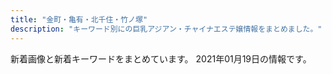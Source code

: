 ```yaml
---
title: "金町・亀有・北千住・竹ノ塚"
description: "キーワード別にの巨乳アジアン・チャイナエステ嬢情報をまとめました。"
---
```


新着画像と新着キーワードをまとめています。
2021年01月19日の情報です。

<DmmAffiliateIns />
<KeywordTable
  shops={
    [
    {
        "keywords": {},
        "name": "\u3084\u3059\u3089\u304e",
        "url": "http://relax-esthe.tokyo/",
        "img_links": [
            "http://relax-esthe.tokyo/css/top-left01.jpg",
            "http://relax-esthe.tokyo/css/m-top-right03.jpg",
            "http://relax-esthe.tokyo/images/call.png",
            "http://relax-esthe.tokyo/css/m-head1.jpg",
            "http://relax-esthe.tokyo/css/staff/staff06.png",
            "http://relax-esthe.tokyo/css/staff/staff05.png",
            "http://relax-esthe.tokyo/css/m-top-right04.jpg",
            "http://relax-esthe.tokyo/css/m-left.jpg",
            "http://relax-esthe.tokyo/css/staff/staff03.png",
            "http://relax-esthe.tokyo/css/staff/staff02.png",
            "http://relax-esthe.tokyo/css/m-top-right02.jpg",
            "http://relax-esthe.tokyo/css/m-right.jpg",
            "http://relax-esthe.tokyo/css/staff/staff07.png",
            "http://relax-esthe.tokyo/css/m-top-right01.jpg",
            "http://relax-esthe.tokyo/css/m-yejiao.jpg",
            "http://relax-esthe.tokyo/css/staff/staff0n.png",
            "http://relax-esthe.tokyo/css/m-top02.jpg"
        ],
        "station": "\u6885\u5cf6\u99c5"
    },
    {
        "name": "\u7652\u3057\u306e\u5bb6",
        "keywords": {},
        "station": "JR\u4e80\u6709\u99c5\u5317\u53e3",
        "img_links": [
            "http://www.maria0228.com/img/aya.jpg",
            "http://www.maria0228.com/img/3.jpg",
            "http://www.maria0228.com/img/yuri.jpg",
            "http://www.maria0228.com/img/mina.jpg",
            "http://www.maria0228.com/img/1.jpg",
            "http://www.maria0228.com/img/nana.jpg",
            "http://www.maria0228.com/img/erika.jpg",
            "http://www.maria0228.com/img/ayumi.jpg",
            "http://www.maria0228.com/img/danni.jpg",
            "http://www.maria0228.com/img/2.jpg",
            "http://www.maria0228.com/img/5.jpg",
            "http://www.maria0228.com/img/4.jpg",
            "http://www.maria0228.com/img/7.jpg",
            "http://www.maria0228.com/img/6.jpg"
        ],
        "url": "http://www.maria0228.com/"
    },
    {
        "station": "JR\u91d1\u753a\u99c5\u5357\u53e3",
        "url": "http://www.ccgirl.work/",
        "name": "\u6625",
        "keywords": {},
        "img_links": [
            "http://www.ccgirl.work/images/b2.jpg",
            "http://www.ccgirl.work/images/staff_t.jpg",
            "http://www.ccgirl.work/images/info.jpg",
            "http://www.ccgirl.work/images/3.jpg",
            "http://www.ccgirl.work/img/risa1.jpg",
            "http://www.ccgirl.work/images/sys.jpg",
            "http://www.ccgirl.work/images/mobile.jpg",
            "http://www.ccgirl.work/images/int1.jpg",
            "http://www.ccgirl.work/images/ac1.jpg",
            "http://www.ccgirl.work/images/4.jpg",
            "http://www.ccgirl.work/images/tel.jpg",
            "http://www.ccgirl.work/images/news.jpg",
            "http://www.ccgirl.work/images/2.jpg",
            "http://www.ccgirl.work/images/int2.jpg",
            "http://www.ccgirl.work/images/rec2.jpg",
            "http://www.ccgirl.work/img/erika1.jpg",
            "http://www.ccgirl.work/images/b3.jpg",
            "http://www.ccgirl.work/images/rec1.jpg",
            "http://www.ccgirl.work/images/interior_t.jpg",
            "http://www.ccgirl.work/img/nana1.jpg",
            "http://www.ccgirl.work/img/yuyu1.jpg",
            "http://www.ccgirl.work/images/b1.jpg",
            "http://www.ccgirl.work/images/head.jpg",
            "http://www.ccgirl.work/images/1.jpg"
        ]
    },
    {
        "name": "\u96c5",
        "url": "http://esthe-massage.pink/",
        "img_links": [
            "http://esthe-massage.pink/sp/images/cg3.jpg",
            "http://esthe-massage.pink/images/cg7.jpg",
            "http://esthe-massage.pink/images/tb.png",
            "http://esthe-massage.pink/images/mobile.jpg",
            "http://esthe-massage.pink/images/cg1.jpg",
            "http://esthe-massage.pink/images/compaign.jpg",
            "http://esthe-massage.pink/images/cg8.jpg",
            "http://esthe-massage.pink/images/line2.jpg",
            "http://esthe-massage.pink/sp/images/cg2.jpg",
            "http://esthe-massage.pink/images/tb1.png",
            "http://esthe-massage.pink/sp/images/teline.png",
            "http://esthe-massage.pink/sp/images/cg8.jpg",
            "http://esthe-massage.pink/images/aboutus.jpg",
            "http://esthe-massage.pink/images/bb.png",
            "http://esthe-massage.pink/sp/images/cg6.jpg",
            "http://esthe-massage.pink/sp/images/cg5.jpg",
            "http://esthe-massage.pink/sp/images/cg4.jpg",
            "http://esthe-massage.pink/sp/images/cg1.jpg",
            "http://esthe-massage.pink/images/line.jpg",
            "http://esthe-massage.pink/images/cg6.jpg",
            "http://esthe-massage.pink/images/cg4.jpg",
            "http://esthe-massage.pink/images/cg5.jpg",
            "http://esthe-massage.pink/images/cg3.jpg",
            "http://esthe-massage.pink/images/newface.jpg",
            "http://esthe-massage.pink/sp/images/telb.png",
            "http://esthe-massage.pink/images/staff_tit.jpg",
            "http://esthe-massage.pink/sp/images/cg10.jpg",
            "http://esthe-massage.pink/sp/images/cg9.jpg",
            "http://esthe-massage.pink/images/pick.jpg",
            "http://esthe-massage.pink/images/cg2.jpg",
            "http://esthe-massage.pink/images/end3.png",
            "http://esthe-massage.pink/images/news.jpg",
            "http://esthe-massage.pink/images/cg9.jpg",
            "http://esthe-massage.pink/images/mobile1.jpg",
            "http://esthe-massage.pink/sp/images/tel.png",
            "http://esthe-massage.pink/images/top.png",
            "http://esthe-massage.pink/images/cg10.jpg",
            "http://esthe-massage.pink/images/staff_s.jpg",
            "http://esthe-massage.pink/sp/images/top-img01.png"
        ],
        "station": "JR\u91d1\u753a\u99c5\u5317\u53e3",
        "keywords": {
            "D": 9
        }
    },
    {
        "img_links": [
            "http://www.relax-miyabi.com/img/glo_01_off.jpg",
            "http://www.relax-miyabi.com/files/014.jpg",
            "http://www.relax-miyabi.com/img/slider/3.jpg",
            "http://www.relax-miyabi.com/img/slider/1.jpg",
            "http://www.relax-miyabi.com/img/slider/2.jpg",
            "http://www.relax-miyabi.com/img/glo_02_off.jpg",
            "http://www.relax-miyabi.com/img/top-h5R.jpg",
            "http://www.relax-miyabi.com/img/glo_05_off.jpg",
            "http://www.relax-miyabi.com/img/glo_03_off.jpg",
            "http://www.relax-miyabi.com/img/bnr-02_off.jpg",
            "http://www.relax-miyabi.com/files/019.jpg",
            "http://www.relax-miyabi.com/files/019-03.jpg",
            "http://www.relax-miyabi.com/img/top-h5R2.jpg",
            "http://www.relax-miyabi.com/files/014-02.jpg",
            "http://www.relax-miyabi.com/img/footer-top_off.jpg",
            "http://www.relax-miyabi.com/img/glo_04_off.jpg",
            "http://www.relax-miyabi.com/img/icon_tel.png",
            "http://www.relax-miyabi.com/img/top-course_off.jpg",
            "http://www.relax-miyabi.com/files/019-02.jpg",
            "http://www.relax-miyabi.com/img/h4-top.jpg",
            "http://www.relax-miyabi.com/files/014-03.jpg",
            "http://www.relax-miyabi.com/img/glo_06_off.jpg",
            "http://www.relax-miyabi.com/img/bnr-01_off.jpg",
            "http://www.relax-miyabi.com/img/top-course2_off.jpg"
        ],
        "url": "http://www.relax-miyabi.com/",
        "keywords": {
            "88": 3,
            "86": 3,
            "D": 6
        },
        "name": "\u96c5",
        "station": "\u4e94\u53cd\u91ce\u99c5"
    },
    {
        "url": "http://esthe-aroma.xyz/",
        "station": "\u7af9\u30ce\u585a\u99c5\u6771\u53e3",
        "keywords": {
            "86": 3,
            "87": 3
        },
        "name": "\u5927\u5bb6\u65cf",
        "img_links": [
            "http://esthe-aroma.xyz/images/home_002.png",
            "http://esthe-aroma.xyz/images/main1.jpg",
            "http://esthe-aroma.xyz/images/gallery.png",
            "http://esthe-aroma.xyz/images/esthe2.jpg",
            "http://esthe-aroma.xyz/images/link.png",
            "http://esthe-aroma.xyz/images/staff.png",
            "http://esthe-aroma.xyz/images/acc1.jpg",
            "http://esthe-aroma.xyz/images/esthe3.jpg",
            "http://esthe-aroma.xyz/images/cg01.jpg",
            "http://esthe-aroma.xyz/images/clear.png",
            "http://esthe-aroma.xyz/images/blog_002.png",
            "http://esthe-aroma.xyz/images/cg02.jpg",
            "http://esthe-aroma.xyz/images/acc.jpg",
            "http://esthe-aroma.xyz/images/home.png",
            "http://esthe-aroma.xyz/images/header3.png",
            "http://esthe-aroma.xyz/images/main-sp.jpg",
            "http://esthe-aroma.xyz/images/friend.png",
            "http://esthe-aroma.xyz/images/esthe1.jpg",
            "http://esthe-aroma.xyz/images/info.png"
        ]
    },
    {
        "station": "JR\u4e80\u6709\u99c5\u5317\u53e3",
        "name": "2020",
        "url": "http://www.night.ne.jp/tokyo/2020/",
        "img_links": [
            "http://www.night.ne.jp/nightnet/img/7.jpg",
            "http://www.night.ne.jp/nightnet/img/15.jpg",
            "http://www.night.ne.jp/nightnet/img/16.jpg",
            "http://www.night.ne.jp/tokyo/2020/img/index_top.jpg",
            "http://www.night.ne.jp/nightnet/img/5.jpg",
            "http://www.night.ne.jp/_format/W/img/whats_news.jpg",
            "http://www.night.ne.jp/tokyo/2020/img/view_1.jpg",
            "http://www.night.ne.jp/nightnet/img/11.jpg",
            "http://www.night.ne.jp/tokyo/2020/img/skill_1.jpg",
            "http://www.night.ne.jp/tokyo/2020/img/view_2.jpg",
            "http://www.night.ne.jp/tokyo/2020/img/index_skill.jpg",
            "http://www.night.ne.jp/nightnet/img/3.jpg",
            "http://www.night.ne.jp/tokyo/2020/img/skill_3.jpg",
            "http://www.night.ne.jp/tokyo/2020/img/qr_code.jpg",
            "http://www.night.ne.jp/nightnet/img/17.jpg",
            "http://www.night.ne.jp/nightnet/img/6.jpg",
            "http://www.night.ne.jp/tokyo/2020/img/index_view.jpg",
            "http://www.night.ne.jp/nightnet/img/4.jpg",
            "http://www.night.ne.jp/tokyo/2020/img/skill_2.jpg",
            "http://www.night.ne.jp/nightnet/img/10.jpg",
            "http://www.night.ne.jp/nightnet/img/14.jpg",
            "http://www.night.ne.jp/_format/W/img/index_enter_1.jpg",
            "http://www.night.ne.jp/tokyo/2020/img_staff/g_7149.jpg",
            "http://www.night.ne.jp/nightnet/img/12a.jpg",
            "http://www.night.ne.jp/_format/W/img/whats_view.jpg",
            "http://www.night.ne.jp/nightnet/img/8.jpg",
            "http://www.night.ne.jp/nightnet/img/2.jpg",
            "http://www.night.ne.jp/tokyo/2020/img/index.jpg",
            "http://www.night.ne.jp/nightnet/img/9.jpg",
            "http://www.night.ne.jp/nightnet/img/13.jpg",
            "http://www.night.ne.jp/tokyo/2020/img_staff/g_7147.jpg",
            "http://www.night.ne.jp/_format/W/img/whats_skill.jpg",
            "http://www.night.ne.jp/tokyo/2020/img/view_3.jpg",
            "http://www.night.ne.jp/nightnet/img/1.jpg"
        ],
        "keywords": {}
    },
    {
        "img_links": [
            "https://lush.jpn.vin/images/tit_staff.jpg",
            "https://lush.jpn.vin/images/room3.jpg",
            "https://lush.jpn.vin/images/bg_comend.jpg",
            "https://lush.jpn.vin/images/border-bottom.png",
            "https://lush.jpn.vin/photos/sites/6/2021/01/2021011906135643.jpg",
            "https://lush.jpn.vin/photos/sites/6/2020/12/2020121402072787.jpg",
            "https://lush.jpn.vin/photos/sites/6/2020/12/2020121402082025.jpg",
            "http://lush.a3.jpn.vin/upload/sites/6/2021/01/2021011906135643.jpg",
            "https://lush.jpn.vin/images/girl.png",
            "https://lush.jpn.vin/images/room4.jpg",
            "https://lush.jpn.vin/photos/sites/6/2020/12/2020121402091934.jpg",
            "https://lush.jpn.vin/photos/sites/6/2020/12/202012140206371.jpg",
            "https://lush.jpn.vin/images/tit_pick.jpg",
            "https://lush.jpn.vin/images/tit_news.png",
            "https://lush.jpn.vin/images/side_mobile.png",
            "https://lush.jpn.vin/images/end.jpg",
            "https://lush.jpn.vin/images/room1.jpg",
            "https://lush.jpn.vin/images/rb.png",
            "https://lush.jpn.vin/images/room2.jpg",
            "https://lush.jpn.vin/images/top.png",
            "https://lush.jpn.vin/images/lb.png"
        ],
        "name": "\u30e9\u30c3\u30b7\u30e5",
        "url": "https://lush.jpn.vin/",
        "station": "JR\u91d1\u753a\u99c5\u5317\u53e3",
        "keywords": {
            "86": 6,
            "D": 6,
            "C": 12,
            "90": 6,
            "88": 6,
            "89": 6,
            "87": 6
        }
    },
    {
        "url": "http://www.babygirl.relaxjp.info/",
        "img_links": [
            "http://www.babygirl.relaxjp.info/images/b-online.png",
            "http://www.babygirl.relaxjp.info/photo_news/upimg/719885ffe7ee1189f0_0.jpg",
            "http://www.babygirl.relaxjp.info/images/rsubt2.png",
            "http://www.babygirl.relaxjp.info/files/006.jpg",
            "http://www.babygirl.relaxjp.info/images/rsubt6.png",
            "http://www.babygirl.relaxjp.info/images/rsubt5.png",
            "http://www.babygirl.relaxjp.info/files/002.jpg",
            "http://www.babygirl.relaxjp.info/images/m1.jpg",
            "http://www.babygirl.relaxjp.info/images/rsubt3.png",
            "http://www.babygirl.relaxjp.info/images/rsubt7.png",
            "http://www.babygirl.relaxjp.info/images/slider-img002.jpg",
            "http://www.babygirl.relaxjp.info/files/003.jpg",
            "http://www.babygirl.relaxjp.info/images/m3.jpg",
            "http://www.babygirl.relaxjp.info/photo_news/upimg/830306005134289e4d_0.jpg",
            "http://www.babygirl.relaxjp.info/images/m2.jpg",
            "http://www.babygirl.relaxjp.info/files/004.jpg",
            "http://www.babygirl.relaxjp.info/files/001.jpg",
            "http://www.babygirl.relaxjp.info/files/005.jpg",
            "http://www.babygirl.relaxjp.info/images/slider-img001.jpg",
            "http://www.babygirl.relaxjp.info/images/m4.jpg",
            "http://www.babygirl.relaxjp.info/images/b-tel.png",
            "http://www.babygirl.relaxjp.info/images/rsubt1.png",
            "http://www.babygirl.relaxjp.info/images/m6.jpg",
            "http://www.babygirl.relaxjp.info/images/m5.jpg",
            "http://www.babygirl.relaxjp.info/images/rsubt4.png"
        ],
        "keywords": {
            "86": 16,
            "D": 40,
            "88": 8,
            "C": 8,
            "87": 24
        },
        "station": "JR\u5317\u5343\u4f4f\u99c5\u897f\u53e3",
        "name": "Baby Girl \uff5e\u30d9\u30a4\u30d3\u30fc\u30ac\u30fc\u30eb\uff5e"
    },
    {
        "url": "http://massage-esthe.red/",
        "name": "BODY RESORT",
        "keywords": {
            "D": 20,
            "C": 2,
            "86": 32
        },
        "station": "JR\u4e80\u6709\u99c5\u5317\u53e3",
        "img_links": [
            "http://massage-esthe.red/images/staff_images/st9.jpg",
            "http://massage-esthe.red/images/an_4_01.jpg",
            "http://massage-esthe.red/images/an_2_01.jpg",
            "http://massage-esthe.red/images/an_5_01.jpg",
            "http://massage-esthe.red/images/staff_images/st3.jpg",
            "http://massage-esthe.red/images/staff_images/sta7.jpg",
            "http://massage-esthe.red/images/an_3_02.jpg",
            "http://massage-esthe.red/images/slider/slide3.png",
            "http://massage-esthe.red/images/qr.jpg",
            "http://massage-esthe.red/images/staff_images/sl.png",
            "http://massage-esthe.red/images/slider/slide4s.png",
            "http://massage-esthe.red/images/staff_images/st5.jpg",
            "http://massage-esthe.red/images/an_2_02.jpg",
            "http://massage-esthe.red/images/an_1_01.jpg",
            "http://massage-esthe.red/images/an_3_01.jpg",
            "http://massage-esthe.red/images/slider/slide2s.png",
            "http://massage-esthe.red/images/staff_images/st7.jpg",
            "http://massage-esthe.red/images/staff_images/sta6.jpg",
            "http://massage-esthe.red/images/an_5_02.jpg",
            "http://massage-esthe.red/images/an_6_01.jpg",
            "http://massage-esthe.red/images/slider/slide5.png",
            "http://massage-esthe.red/images/an_1_02.jpg",
            "http://massage-esthe.red/images/r6.jpg",
            "http://massage-esthe.red/images/r5.jpg",
            "http://massage-esthe.red/images/staff_images/sta9.jpg",
            "http://massage-esthe.red/images/slider/slide1s.png",
            "http://massage-esthe.red/images/slider/slide3s.png",
            "http://massage-esthe.red/images/an_4_02.jpg",
            "http://massage-esthe.red/images/staff_images/sta2.jpg",
            "http://massage-esthe.red/images/e.jpg",
            "http://massage-esthe.red/images/r7.jpg",
            "http://massage-esthe.red/images/r2.jpg",
            "http://massage-esthe.red/images/line.jpg",
            "http://massage-esthe.red/images/staff_images/st6.jpg",
            "http://massage-esthe.red/images/index-1.jpg",
            "http://massage-esthe.red/images/slider/slide1.png",
            "http://massage-esthe.red/images/staff_images/sta5.jpg",
            "http://massage-esthe.red/images/staff_images/st2.jpg",
            "http://massage-esthe.red/images/index-2.jpg",
            "http://massage-esthe.red/images/line1.jpg",
            "http://massage-esthe.red/images/staff_images/sta4.jpg",
            "http://massage-esthe.red/images/fbb.jpg",
            "http://massage-esthe.red/images/r3.jpg",
            "http://massage-esthe.red/images/staff_images/sta1.jpg",
            "http://massage-esthe.red/images/staff_images/sta3.jpg",
            "http://massage-esthe.red/images/slider/slide2.png",
            "http://massage-esthe.red/images/r4.jpg",
            "http://massage-esthe.red/images/staff_images/st1.jpg",
            "http://massage-esthe.red/images/no.png",
            "http://massage-esthe.red/images/an_6_02.jpg",
            "http://massage-esthe.red/images/slider/slide5s.png",
            "http://massage-esthe.red/images/slider/slide4.png",
            "http://massage-esthe.red/images/staff_images/st4.jpg"
        ]
    },
    {
        "img_links": [
            "https://anna.iest.info/photos/sites/32/2020/12/2020122407252653.jpg",
            "https://anna.iest.info/images/room1.jpg",
            "https://anna.iest.info/photos/sites/32/2020/11/2020110204554291.jpg",
            "https://anna.iest.info/photos/sites/32/2020/09/2020092310053060.jpg",
            "https://anna.iest.info/images/09.jpg",
            "https://anna.iest.info/images/room2.jpg",
            "https://anna.iest.info/photos/sites/32/2020/09/2020092310095442.jpg",
            "https://anna.iest.info/images/room4.jpg",
            "https://anna.iest.info/images/room3.jpg",
            "https://anna.iest.info/images/05.jpg",
            "https://anna.iest.info/photos/sites/32/2020/09/2020092404431618.jpg",
            "https://anna.iest.info/photos/sites/32/2020/09/2020092310230663.jpg",
            "https://anna.iest.info/photos/sites/32/2020/09/2020092310104790.jpg",
            "https://anna.iest.info/photos/sites/32/2020/10/2020102309073277.jpg",
            "https://anna.iest.info/images/side_link03.png",
            "https://anna.iest.info/images/top.png",
            "https://anna.iest.info/photos/sites/32/2020/09/2020092310084345.jpg",
            "https://anna.iest.info/photos/sites/32/2020/09/2020092310053021.jpg",
            "https://anna.iest.info/photos/sites/32/2020/09/2020092310180247.jpg",
            "https://anna.iest.info/images/side_link02.png",
            "https://anna.iest.info/images/sp_top.jpg"
        ],
        "keywords": {
            "87": 46,
            "80": 23,
            "C": 46,
            "88": 23,
            "85": 23,
            "86": 25,
            "83": 23,
            "E": 23,
            "D": 94
        },
        "name": "\u5b89\u5a1c\u30fb\u30a2\u30f3\u30ca",
        "url": "https://anna.iest.info/",
        "station": "\u7af9\u30ce\u585a\u99c5\u6771\u53e3"
    },
    {
        "station": "JR\u91d1\u753a\u99c5\u5317\u53e3",
        "name": "\u697d",
        "url": "http://raku.est888.com/",
        "keywords": {
            "D": 1,
            "C": 2,
            "89": 1,
            "87": 2
        },
        "img_links": [
            "http://raku.est888.com/css/nav/nav-003.jpg",
            "http://raku.est888.com/css/tel.png",
            "http://raku.est888.com/css/nav/nav-001.jpg",
            "http://raku.est888.com/css/nav/nav-005.jpg",
            "http://raku.est888.com/css/top02-left.png",
            "http://raku.est888.com/css/nav/nav-006.jpg",
            "http://raku.est888.com/css/nav/nav-004.jpg",
            "http://raku.est888.com/css/cam01.jpg",
            "http://raku.est888.com/css/nav/nav-002.jpg",
            "http://raku.est888.com/css/staff/staff01-a.png",
            "http://raku.est888.com/css/osusume.jpg",
            "http://raku.est888.com/css/staff/staff001-a.png"
        ]
    },
    {
        "img_links": [
            "http://bright.xyz.mn/images/s_pick.png",
            "http://bright.xyz.mn/images/s_news.jpg",
            "http://bright.xyz.mn/photos/sites/10/2020/08/2020081003373252.jpg",
            "http://bright.xyz.mn/photos/sites/10/2020/11/2020112603202074.jpg",
            "http://bright.xyz.mn/images/news_bj3.jpg",
            "http://bright.xyz.mn/photos/sites/10/2020/11/2020110507362248.jpg",
            "http://bright.xyz.mn/photos/sites/10/2020/10/2020100804253425.jpg",
            "http://bright.xyz.mn/photos/sites/10/2020/11/2020112603202074-308x411.jpg",
            "http://bright.xyz.mn/photos/sites/10/2020/08/2020081003373131-308x411.jpg",
            "http://bright.xyz.mn/images/staff_bj3.jpg",
            "http://bright.xyz.mn/images/line.png",
            "http://bright.xyz.mn/photos/sites/10/2020/02/2020022201512671.jpg",
            "http://bright.xyz.mn/images/mobile.jpg",
            "http://bright.xyz.mn/photos/sites/10/2020/08/2020081003373131.jpg",
            "http://bright.xyz.mn/images/1.jpg",
            "http://bright.xyz.mn/photos/sites/10/2020/11/2020112603202174.jpg",
            "http://bright.xyz.mn/photos/sites/10/2020/11/2020112603202174-308x411.jpg",
            "http://bright.xyz.mn/photos/sites/10/2020/02/2020022201512635.jpg",
            "http://bright.xyz.mn/images/2.jpg",
            "http://bright.xyz.mn/images/end.png",
            "http://bright.xyz.mn/images/s_face.jpg",
            "http://bright.xyz.mn/photos/sites/10/2020/07/2020072612030016.jpg",
            "http://bright.xyz.mn/photos/sites/10/2020/02/2020022201512493.jpg",
            "http://bright.xyz.mn/photos/sites/10/2020/07/2020072612030016-308x411.jpg",
            "http://bright.xyz.mn/images/s_link.jpg",
            "http://bright.xyz.mn/photos/sites/10/2020/07/202007261153576.jpg",
            "http://bright.xyz.mn/images/new.jpg",
            "http://bright.xyz.mn/photos/sites/10/2020/07/2020072611535558.jpg",
            "http://bright.xyz.mn/photos/sites/10/2020/11/2020111606393626.jpg",
            "http://bright.xyz.mn/images/top.png",
            "http://bright.xyz.mn/images/s_therapist.jpg"
        ],
        "station": "JR\u4e80\u6709\u99c5\u5357\u53e3",
        "keywords": {
            "92": 20,
            "89": 40,
            "85": 20,
            "86": 40,
            "87": 40,
            "D": 82,
            "F": 20,
            "G": 20,
            "E": 64,
            "H": 22,
            "88": 40
        },
        "name": "Plaisir\u30fb\u30d7\u30ec\u30b8\u30fc\u30eb",
        "url": "http://bright.xyz.mn/"
    },
    {
        "url": "http://iris.este.work/",
        "name": "IRIS \uff5e\u30a2\u30a4\u30ea\u30b9\uff5e",
        "img_links": [
            "http://iris.este.work/sys2.jpg",
            "http://iris.este.work/2/uploadimg/1587527299.jpg",
            "http://iris.este.work/int1.png",
            "http://iris.este.work/staff_t.jpg",
            "http://iris.este.work/news.jpg",
            "http://iris.este.work/sys1.jpg",
            "http://iris.este.work/2/uploadimg/1597806778.jpg",
            "http://iris.este.work/2/uploadimg/1610606666.jpg",
            "http://iris.este.work/2/uploadimg/1591787978.jpg",
            "http://iris.este.work/2/uploadimg/1597642441.jpeg",
            "http://iris.este.work/2/uploadimg/1604372331.jpg",
            "http://iris.este.work/2/uploadimg/1607661251.jpg",
            "http://iris.este.work/2/uploadimg/1610606533.jpg",
            "http://iris.este.work/s1.png",
            "http://iris.este.work/2/uploadimg/1587527512.jpg",
            "http://iris.este.work/head.jpg"
        ],
        "keywords": {
            "85": 3,
            "E": 2,
            "86": 3,
            "D": 4,
            "87": 1,
            "C": 1,
            "83": 1,
            "90": 1
        },
        "station": "JR\u5317\u5343\u4f4f\u99c5\u6771\u53e3"
    },
    {
        "keywords": {},
        "img_links": [
            "http://www.kenyoku.work/images/news.jpg",
            "http://www.kenyoku.work/images/interior_t.jpg",
            "http://www.kenyoku.work/images/mobile.jpg",
            "http://www.kenyoku.work/img/miki1.jpg",
            "http://www.kenyoku.work/images/int1.png",
            "http://www.kenyoku.work/images/1.jpg",
            "http://www.kenyoku.work/img/risa1.jpg",
            "http://www.kenyoku.work/images/b2.jpg",
            "http://www.kenyoku.work/images/b1.jpg",
            "http://www.kenyoku.work/images/sys.jpg",
            "http://www.kenyoku.work/images/int2.png",
            "http://www.kenyoku.work/images/4.jpg",
            "http://www.kenyoku.work/img/ami1.jpg",
            "http://www.kenyoku.work/images/3.jpg",
            "http://www.kenyoku.work/images/2.jpg",
            "http://www.kenyoku.work/images/head.jpg",
            "http://www.kenyoku.work/img/hana1.jpg",
            "http://www.kenyoku.work/images/s1.png",
            "http://www.kenyoku.work/images/staff_t.jpg",
            "http://www.kenyoku.work/images/info.png"
        ],
        "name": "\u5065\u6b32",
        "station": "JR\u91d1\u753a\u99c5\u5317\u53e3",
        "url": "http://www.kenyoku.work/"
    },
    {
        "url": "http://www.night.ne.jp/tokyo/house/",
        "keywords": {},
        "img_links": [
            "http://www.night.ne.jp/tokyo/house/img/index.jpg",
            "http://www.night.ne.jp/nightnet/img/7.jpg",
            "http://www.night.ne.jp/nightnet/img/15.jpg",
            "http://www.night.ne.jp/nightnet/img/16.jpg",
            "http://www.night.ne.jp/nightnet/img/5.jpg",
            "http://www.night.ne.jp/tokyo/house/img/index_view.jpg",
            "http://www.night.ne.jp/_format/W/img/whats_news.jpg",
            "http://www.night.ne.jp/nightnet/img/11.jpg",
            "http://www.night.ne.jp/_format/W/img/over_msg_01.jpg",
            "http://www.night.ne.jp/tokyo/house/img/index_top.jpg",
            "http://www.night.ne.jp/tokyo/house/img/view_2.jpg",
            "http://www.night.ne.jp/nightnet/img/3.jpg",
            "http://www.night.ne.jp/tokyo/house/img/view_4.jpg",
            "http://www.night.ne.jp/tokyo/house/img_staff/g_7278.jpg",
            "http://www.night.ne.jp/tokyo/house/img_staff/g_7277.jpg",
            "http://www.night.ne.jp/nightnet/img/17.jpg",
            "http://www.night.ne.jp/nightnet/img/6.jpg",
            "http://www.night.ne.jp/nightnet/img/4.jpg",
            "http://www.night.ne.jp/nightnet/img/10.jpg",
            "http://www.night.ne.jp/nightnet/img/14.jpg",
            "http://www.night.ne.jp/_format/W/img/index_enter_1.jpg",
            "http://www.night.ne.jp/tokyo/house/img/qr_code.jpg",
            "http://www.night.ne.jp/nightnet/img/12a.jpg",
            "http://www.night.ne.jp/tokyo/house/img/view_3.jpg",
            "http://www.night.ne.jp/_format/W/img/whats_view.jpg",
            "http://www.night.ne.jp/nightnet/img/8.jpg",
            "http://www.night.ne.jp/nightnet/img/2.jpg",
            "http://www.night.ne.jp/nightnet/img/9.jpg",
            "http://www.night.ne.jp/tokyo/house/img_staff/g_7074.jpg",
            "http://www.night.ne.jp/tokyo/house/img/view_1.jpg",
            "http://www.night.ne.jp/nightnet/img/13.jpg",
            "http://www.night.ne.jp/nightnet/img/1.jpg"
        ],
        "name": "\u5065\u5eb7\u30cf\u30a6\u30b9",
        "station": "JR\u4e80\u6709\u99c5\u5317\u53e3"
    },
    {
        "img_links": [
            "http://urara.tyo.cm/photos/sites/5/2020/07/2020072904152344.jpg",
            "http://urara.tyo.cm/photos/sites/5/2020/09/2020091508111353.jpg",
            "http://urara.tyo.cm/photos/sites/5/2020/10/2020101305325670.jpg",
            "http://urara.tyo.cm/images/tit_info01.png",
            "http://urara.tyo.cm/photos/sites/5/2020/07/2020072904152438.jpg",
            "http://urara.tyo.cm/images/slider02.png",
            "http://urara.tyo.cm/images/link_nav02.png",
            "http://urara.tyo.cm/images/bg_infotit.png",
            "http://urara.tyo.cm/images/ico02.png",
            "http://urara.tyo.cm/images/tit_info02.png",
            "http://urara.tyo.cm/photos/sites/5/2020/08/2020082101302071.jpg",
            "http://urara.tyo.cm/images/link_nav01.png",
            "http://urara.tyo.cm/images/slider01.png",
            "http://urara.tyo.cm/images/link_nav04.png",
            "http://urara.tyo.cm/photos/sites/5/2020/07/2020072904152581.jpg",
            "http://urara.tyo.cm/images/tit_staff02.png",
            "http://urara.tyo.cm/images/link_nav03.png",
            "http://urara.tyo.cm/images/slider03.png",
            "http://urara.tyo.cm/images/link_nav05.png",
            "http://urara.tyo.cm/images/pagetop.png",
            "http://urara.tyo.cm/photos/sites/5/2020/11/2020112706272440.jpg",
            "http://urara.tyo.cm/photos/sites/5/2020/07/2020072904152474.jpg",
            "http://urara.tyo.cm/images/link_nav06.png",
            "http://urara.tyo.cm/images/tit_staff01.png",
            "http://urara.tyo.cm/images/top.png"
        ],
        "name": "\u9e97",
        "station": "JR\u91d1\u753a\u99c5\u5317\u53e3",
        "keywords": {
            "D": 80,
            "85": 30,
            "84": 10,
            "86": 40
        },
        "url": "http://urara.tyo.cm/"
    },
    {
        "url": "http://h-rlx.xyz/",
        "name": "\u82b1\u5c4b",
        "station": "JR\u4e80\u6709\u99c5\u5317\u53e3",
        "keywords": {},
        "img_links": [
            "http://h-rlx.xyz/girl/05.jpg",
            "http://h-rlx.xyz/images/index_14.jpg",
            "http://h-rlx.xyz/images/index_23.jpg",
            "http://h-rlx.xyz/girl/06a.jpg",
            "http://h-rlx.xyz/girl/01.jpg",
            "http://h-rlx.xyz/images/index_26.jpg",
            "http://h-rlx.xyz/images/index_24.jpg",
            "http://h-rlx.xyz/girl/012a.jpg",
            "http://h-rlx.xyz/images/index_15.jpg",
            "http://h-rlx.xyz/girl/09a.jpg",
            "http://h-rlx.xyz/images/info.jpg",
            "http://h-rlx.xyz/images/rec.jpg",
            "http://h-rlx.xyz/images/index_20.jpg",
            "http://h-rlx.xyz/girl/014.jpg",
            "http://h-rlx.xyz/girl/010.jpg",
            "http://h-rlx.xyz/girl/07.jpg",
            "http://h-rlx.xyz/images/rec_10.jpg",
            "http://h-rlx.xyz/girl/03.jpg",
            "http://h-rlx.xyz/girl/04a.jpg",
            "http://h-rlx.xyz/images/index_05.jpg",
            "http://h-rlx.xyz/images/index_04.jpg",
            "http://h-rlx.xyz/images/index_02.jpg",
            "http://h-rlx.xyz/girl/04.jpg",
            "http://h-rlx.xyz/images/01.jpg",
            "http://h-rlx.xyz/images/index_09.jpg",
            "http://h-rlx.xyz/images/index_01.jpg",
            "http://h-rlx.xyz/images/index_21.jpg",
            "http://h-rlx.xyz/images/index_07.jpg",
            "http://h-rlx.xyz/images/index_10.jpg",
            "http://h-rlx.xyz/girl/03a.jpg",
            "http://h-rlx.xyz/girl/06.jpg",
            "http://h-rlx.xyz/girl/00.jpg",
            "http://h-rlx.xyz/girl/08a.jpg",
            "http://h-rlx.xyz/girl/07a.jpg",
            "http://h-rlx.xyz/girl/08.jpg",
            "http://h-rlx.xyz/images/staff_10.jpg",
            "http://h-rlx.xyz/images/index_03.jpg",
            "http://h-rlx.xyz/images/index_16.jpg",
            "http://h-rlx.xyz/girl/02.jpg",
            "http://h-rlx.xyz/girl/09.jpg",
            "http://h-rlx.xyz/girl/01a.jpg",
            "http://h-rlx.xyz/images/index_12.jpg",
            "http://h-rlx.xyz/images/index_06.jpg",
            "http://h-rlx.xyz/girl/012.jpg",
            "http://h-rlx.xyz/girl/05a.jpg",
            "http://h-rlx.xyz/images/index_19.jpg",
            "http://h-rlx.xyz/girl/013.jpg",
            "http://h-rlx.xyz/girl/013a.jpg",
            "http://h-rlx.xyz/images/info_10.jpg",
            "http://h-rlx.xyz/images/index_11.jpg",
            "http://h-rlx.xyz/images/index_18.jpg",
            "http://h-rlx.xyz/images/02.jpg",
            "http://h-rlx.xyz/girl/011.jpg"
        ]
    },
    {
        "station": "\u5800\u5207\u83d6\u84b2\u5712\u99c5",
        "name": "\u541b\u5b89",
        "url": "http://kungangm.jimdo.com/",
        "img_links": [
            "https://image.jimcdn.com/app/cms/image/transf/dimension=1080x1024:format=jpg/path/s491738307dab8ed0/image/ie54739bfe4411825/version/1606798127/image.jpg",
            "https://image.jimcdn.com/app/cms/image/transf/none/path/s491738307dab8ed0/image/iba7a970dbc047ea1/version/1610625156/image.jpg",
            "https://image.jimcdn.com/app/cms/image/transf/dimension=1080x1024:format=jpg/path/s491738307dab8ed0/image/i620db1cf9b307f7a/version/1610625248/image.jpg",
            "https://image.jimcdn.com/app/cms/image/transf/none/path/s491738307dab8ed0/image/i5806f8c0fbbca598/version/1417614009/image.jpg"
        ],
        "keywords": {}
    },
    {
        "name": "\u3072\u307e\u308f\u308a",
        "keywords": {},
        "url": "http://nijikoyut.xyz/",
        "img_links": [
            "http://nijikoyut.xyz/uploads/210112/1-210112092540164.jpg",
            "http://nijikoyut.xyz/uploads/210112/1-210112092150b1.jpg",
            "http://nijikoyut.xyz/uploads/201229/1-201229152000Y5.jpg",
            "http://nijikoyut.xyz/style/images/s-bian.png",
            "http://nijikoyut.xyz/style/images/index-miru_03.jpg",
            "http://nijikoyut.xyz/style/images/t6.jpg",
            "http://nijikoyut.xyz/style/images/t2.png",
            "http://nijikoyut.xyz/uploads/210112/1-2101120919243a.jpg",
            "http://nijikoyut.xyz/style/images/nav-sys.jpg",
            "http://nijikoyut.xyz/style/images/sys.jpg",
            "http://nijikoyut.xyz/uploads/210112/1-210112091FJ02.jpg",
            "http://nijikoyut.xyz/uploads/210112/1-2101120920292M.jpg",
            "http://nijikoyut.xyz/style/images/nav2-sta.png",
            "http://nijikoyut.xyz/style/images/index-miru_06.jpg",
            "http://nijikoyut.xyz/style/images/t3.png",
            "http://nijikoyut.xyz/uploads/201229/1-201229151R5336.jpg",
            "http://nijikoyut.xyz/style/images/index-miru_18.jpg",
            "http://nijikoyut.xyz/uploads/201229/1-201229151U2S6.jpg",
            "http://nijikoyut.xyz/uploads/210112/1-21011209234CV.jpg",
            "http://nijikoyut.xyz/uploads/201229/1-201229151KH03.jpg",
            "http://nijikoyut.xyz/style/images/t4.jpg"
        ],
        "station": "\u7af9\u30ce\u585a\u99c5\u897f\u53e3"
    },
    {
        "url": "http://esthe-aroma.biz/",
        "name": "Sakura",
        "keywords": {
            "88": 4,
            "86": 14,
            "D": 18
        },
        "station": "JR\u91d1\u753a\u99c5\u5317\u53e3",
        "img_links": [
            "http://esthe-aroma.biz/img/cg03.jpg",
            "http://esthe-aroma.biz/img/cg021.jpg",
            "http://esthe-aroma.biz/img/cg07.jpg",
            "http://esthe-aroma.biz/img/syst.jpg",
            "http://esthe-aroma.biz/img/cg101.jpg",
            "http://esthe-aroma.biz/img/stal.jpg",
            "http://esthe-aroma.biz/img/m03.jpg",
            "http://esthe-aroma.biz/img/m05a.jpg",
            "http://esthe-aroma.biz/img/no.png",
            "http://esthe-aroma.biz/img/top.jpg",
            "http://esthe-aroma.biz/img/tr02.jpg",
            "http://esthe-aroma.biz/img/tr01.jpg",
            "http://esthe-aroma.biz/img/cg02.jpg",
            "http://esthe-aroma.biz/img/m04.jpg",
            "http://esthe-aroma.biz/img/m01.jpg",
            "http://esthe-aroma.biz/img/m02a.jpg",
            "http://esthe-aroma.biz/img/acct.jpg",
            "http://esthe-aroma.biz/img/cg05.jpg",
            "http://esthe-aroma.biz/img/cg10.jpg",
            "http://esthe-aroma.biz/img/cg081.jpg",
            "http://esthe-aroma.biz/img/m02.jpg",
            "http://esthe-aroma.biz/img/fla02.jpg",
            "http://esthe-aroma.biz/img/ff.jpg",
            "http://esthe-aroma.biz/img/cg011.jpg",
            "http://esthe-aroma.biz/img/m06.jpg",
            "http://esthe-aroma.biz/img/m01a.jpg",
            "http://esthe-aroma.biz/img/fla01.jpg",
            "http://esthe-aroma.biz/img/fla03.jpg",
            "http://esthe-aroma.biz/img/cg01.jpg",
            "http://esthe-aroma.biz/img/cg09.jpg",
            "http://esthe-aroma.biz/img/m05.jpg",
            "http://esthe-aroma.biz/img/cg08.jpg",
            "http://esthe-aroma.biz/img/m03a.jpg",
            "http://esthe-aroma.biz/img/cg06.jpg"
        ]
    },
    {
        "station": "JR\u4e80\u6709\u99c5\u5357\u53e3",
        "img_links": [
            "http://lux.abnavi.info/images/acc4.jpg",
            "http://lux.abnavi.info/photos/sites/13/2020/12/2020121219412237.jpg",
            "http://lux.abnavi.info/images/s_pick.jpg",
            "http://lux.abnavi.info/photos/sites/13/2020/12/2020121219411956.jpg",
            "http://lux.abnavi.info/images/room3.jpg",
            "http://lux.abnavi.info/images/top.png",
            "http://lux.abnavi.info/images/nbj1.png",
            "http://lux.abnavi.info/images/nbj3.jpg",
            "http://lux.abnavi.info/photos/sites/13/2020/12/2020121219411715.jpg",
            "http://lux.abnavi.info/images/acc6.jpg",
            "http://lux.abnavi.info/images/s_staff.png",
            "http://lux.abnavi.info/images/info.jpg",
            "http://lux.abnavi.info/images/room2.jpg",
            "http://lux.abnavi.info/photos/sites/13/2020/12/2020121219412144.jpg",
            "http://lux.abnavi.info/images/mobile.png",
            "http://lux.abnavi.info/images/acc3.jpg",
            "http://lux.abnavi.info/images/s_link.png",
            "http://lux.abnavi.info/images/s_news.png",
            "http://lux.abnavi.info/images/room1.jpg",
            "http://lux.abnavi.info/images/acc2.jpg",
            "http://lux.abnavi.info/images/acc5.jpg",
            "http://lux.abnavi.info/images/acc1.jpg",
            "http://lux.abnavi.info/photos/sites/13/2020/12/2020121219411983.jpg",
            "http://lux.abnavi.info/images/room4.jpg"
        ],
        "keywords": {
            "G": 1,
            "D": 3,
            "85": 2,
            "C": 13,
            "88": 1,
            "87": 1,
            "E": 1,
            "84": 1
        },
        "url": "http://lux.abnavi.info/",
        "name": "Lux\u30fb\u30e9\u30c3\u30af\u30b9"
    },
    {
        "url": "http://youfirstesthe.com",
        "keywords": {
            "93": 5,
            "91": 7,
            "92": 8,
            "\u30bb\u30af\u30b7\u30fc": 5,
            "D": 3,
            "C": 3,
            "89": 3,
            "88": 2,
            "E": 24,
            "G": 5,
            "90": 6,
            "94": 7,
            "95": 3,
            "86": 5,
            "87": 3,
            "F": 2
        },
        "station": "\u7dbe\u702c\u99c5\u6771\u53e3",
        "name": "You First*\u30e6\u30fc\u30d5\u30a1\u30fc\u30b9\u30c8",
        "img_links": [
            "http://youfirstesthe.com/upload/girl/img03/img1_0027.jpg",
            "http://youfirstesthe.com/upload/girl/img03/img1_0024.jpg",
            "http://youfirstesthe.com/upload/girl/img03/img2_0003.jpg",
            "http://youfirstesthe.com/upload/girl/img03/img1_0020.jpg",
            "http://youfirstesthe.com/upload/girl/img02/img1_0014.jpg",
            "http://youfirstesthe.com/upload/girl/img03/img1_0019.jpg",
            "http://youfirstesthe.com/images/top/ranking02.png",
            "http://youfirstesthe.com/upload/board/img_1555924960.jpg",
            "http://youfirstesthe.com/upload/girl/img03/img1_0003.jpg",
            "http://youfirstesthe.com/upload/girl/img03/img3_0008.jpg",
            "http://youfirstesthe.com/upload/girl/img03/img5_0008.jpg",
            "http://youfirstesthe.com/upload/girl/img03/img4_0008.jpg",
            "http://youfirstesthe.com/upload/girl/img03/img2_0016.jpg",
            "http://youfirstesthe.com/upload/girl/img02/img1_0024.jpg",
            "http://youfirstesthe.com/images/top/ranking01.png",
            "http://youfirstesthe.com/upload/girl/img02/img1_0003.jpg",
            "http://youfirstesthe.com/upload/girl/img02/img1_0015.jpg",
            "http://youfirstesthe.com/upload/girl/img03/img2_0014.jpg",
            "http://youfirstesthe.com/images/top/ranking03.png",
            "http://youfirstesthe.com/upload/girl/img02/img1_0019.jpg",
            "http://youfirstesthe.com/upload/girl/img02/img1_0004.jpg",
            "http://youfirstesthe.com/upload/girl/img02/img1_0020.jpg",
            "http://youfirstesthe.com/upload/board/img_1551939705.jpg",
            "http://youfirstesthe.com/upload/girl/img03/img1_0016.jpg",
            "http://youfirstesthe.com/upload/board/img_1600470945.jpg",
            "http://youfirstesthe.com/upload/board/img_1601452249.jpg",
            "http://youfirstesthe.com/upload/girl/img02/img1_0016.jpg",
            "http://youfirstesthe.com/images/top/pickup_box.png",
            "http://youfirstesthe.com/upload/girl/img03/img1_0007.jpg",
            "http://youfirstesthe.com/upload/girl/img02/img1_0027.jpg",
            "http://youfirstesthe.com/upload/girl/img03/img3_0020.jpg",
            "http://youfirstesthe.com/upload/board/img_1547772766.jpg",
            "http://youfirstesthe.com/upload/girl/img03/img2_0019.jpg",
            "http://youfirstesthe.com/images/common/tel.png",
            "http://youfirstesthe.com/upload/board/img_1558501433.jpg",
            "http://youfirstesthe.com/upload/girl/img03/img4_0007.jpg",
            "http://youfirstesthe.com/upload/girl/img02/img1_0021.jpg",
            "http://youfirstesthe.com/upload/girl/img03/img1_0015.jpg",
            "http://youfirstesthe.com/upload/girl/img02/img1_0007.jpg",
            "http://youfirstesthe.com/upload/girl/img03/img3_0007.jpg",
            "http://youfirstesthe.com/images/top/news.png",
            "http://youfirstesthe.com/upload/girl/img03/img1_0026.jpg",
            "http://youfirstesthe.com/upload/girl/img03/img2_0007.jpg",
            "http://youfirstesthe.com/upload/girl/img03/img1_0008.jpg",
            "http://youfirstesthe.com/upload/girl/img02/img1_0026.jpg",
            "http://youfirstesthe.com/upload/girl/img03/img1_0014.jpg",
            "http://youfirstesthe.com/upload/girl/img03/img3_0003.jpg",
            "http://youfirstesthe.com/upload/girl/img03/img2_0008.jpg",
            "http://youfirstesthe.com/upload/girl/img02/img1_0008.jpg",
            "http://youfirstesthe.com/upload/girl/img03/img2_0020.jpg",
            "http://youfirstesthe.com/images/top/list_btn.png",
            "http://youfirstesthe.com/upload/girl/img03/img1_0021.jpg",
            "http://youfirstesthe.com/upload/girl/img03/img1_0004.jpg"
        ]
    },
    {
        "station": "JR\u91d1\u753a\u99c5\u5317\u53e3",
        "url": "http://www.yurikago-massage.work/",
        "name": "\u3086\u308a\u304b\u3054",
        "keywords": {
            "F": 4,
            "87": 4,
            "C": 13,
            "D": 8,
            "85": 4,
            "86": 4,
            "E": 4,
            "88": 4
        },
        "img_links": [
            "http://www.yurikago-massage.work/img/sta8.jpg",
            "http://www.yurikago-massage.work/img/mo.png",
            "http://www.yurikago-massage.work/img/fla-2.jpg",
            "http://www.yurikago-massage.work/img/st10.jpg",
            "http://www.yurikago-massage.work/img/st9.jpg",
            "http://www.yurikago-massage.work/img/sta6.jpg",
            "http://www.yurikago-massage.work/img/st6.jpg",
            "http://www.yurikago-massage.work/img/st11.jpg",
            "http://www.yurikago-massage.work/img/sta10.jpg",
            "http://www.yurikago-massage.work/img/sta7.jpg",
            "http://www.yurikago-massage.work/img/fla-1.jpg",
            "http://www.yurikago-massage.work/img/st7.jpg",
            "http://www.yurikago-massage.work/img/st8.jpg",
            "http://www.yurikago-massage.work/img/botton.jpg",
            "http://www.yurikago-massage.work/img/sta11.jpg",
            "http://www.yurikago-massage.work/img/sta9.jpg",
            "http://www.yurikago-massage.work/img/st09.jpg"
        ]
    },
    {
        "url": "https://besteste.com/",
        "keywords": {
            "C": 1,
            "E": 2,
            "85": 2,
            "D": 2,
            "86": 1
        },
        "name": "\u685c",
        "img_links": [
            "https://besteste.com/staffPhoto/b20201104202122.jpg",
            "https://besteste.com/staffPhoto/b20201104202356.jpg",
            "https://besteste.com/staffPhoto/s20201223163320.jpg",
            "https://besteste.com/staffPhoto/s20201104202637.jpg",
            "https://besteste.com/staffPhoto/s20201104201732.jpg",
            "https://besteste.com/staffPhoto/b20201104201732.jpg",
            "https://besteste.com/images/slider1/03.jpg",
            "https://besteste.com/js/sliderLine/slide_next.png",
            "https://besteste.com/staffPhoto/b20201104202559.jpg",
            "https://besteste.com/staffPhoto/s20201104202122.jpg",
            "https://besteste.com/staffPhoto/b20201223163417.jpg",
            "https://besteste.com/staffPhoto/s20201104202235.jpg",
            "https://besteste.com/staffPhoto/s20201223163111.jpg",
            "https://besteste.com/staffPhoto/s20201104202509.jpg",
            "https://besteste.com/staffPhoto/s20201104202356.jpg",
            "https://besteste.com/staffPhoto/b20201223163529.jpg",
            "https://besteste.com/staffPhoto/b20201104201913.jpg",
            "https://besteste.com/images/slider1/01.jpg",
            "https://besteste.com/staffPhoto/s20201223163235.jpg",
            "https://besteste.com/staffPhoto/b20201104202024.jpg",
            "https://besteste.com/staffPhoto/b20201104202235.jpg",
            "https://besteste.com/staffPhoto/b20201223163320.jpg",
            "https://besteste.com/staffPhoto/s20201104202024.jpg",
            "https://besteste.com/images/mobile.jpg",
            "https://besteste.com/staffPhoto/s20201104202740.jpg",
            "https://besteste.com/js/sliderLine/slide_prev.png",
            "https://besteste.com/staffPhoto/b20201104202740.jpg",
            "https://besteste.com/staffPhoto/b20201104202509.jpg",
            "https://besteste.com/staffPhoto/s20201223163529.jpg",
            "https://besteste.com/images/returnBtn.png",
            "https://besteste.com/staffPhoto/b20201223163235.jpg",
            "https://besteste.com/staffPhoto/s20201104201913.jpg",
            "https://besteste.com/staffPhoto/s20201104202559.jpg",
            "https://besteste.com/staffPhoto/b20201104202637.jpg",
            "https://besteste.com/staffPhoto/b20201223163111.jpg",
            "https://besteste.com/staffPhoto/s20201223163417.jpg"
        ],
        "station": "JR\u4e80\u6709\u99c5\u5317\u53e3"
    },
    {
        "keywords": {},
        "img_links": [
            "http://aroma-heal.com/img/t-r.jpg",
            "http://aroma-heal.com/img/tit.jpg",
            "http://aroma-heal.com/img/sys4.png",
            "http://aroma-heal.com/staff/mimi/01.jpg",
            "http://aroma-heal.com/img/sys3.png",
            "http://aroma-heal.com/img/t-a.jpg",
            "http://aroma-heal.com/img/info.jpg",
            "http://aroma-heal.com/img/sysetc.png",
            "http://aroma-heal.com/staff/yuki/01.jpg",
            "http://aroma-heal.com/img/tel.jpg",
            "http://aroma-heal.com/staff/aoi/01.jpg",
            "http://aroma-heal.com/img/adrs.jpg",
            "http://aroma-heal.com/img/pc.jpg",
            "http://aroma-heal.com/img/t-s.jpg",
            "http://aroma-heal.com/img/sys1.png",
            "http://aroma-heal.com/img/botton.jpg",
            "http://aroma-heal.com/img/add.jpg",
            "http://aroma-heal.com/img/t-t.jpg",
            "http://aroma-heal.com/img/cam.jpg",
            "http://aroma-heal.com/img/pic.jpg",
            "http://aroma-heal.com/img/sys2.png",
            "http://aroma-heal.com/img/t-o.jpg"
        ],
        "url": "http://aroma-heal.com/",
        "name": "\u7f8e\u5802",
        "station": "JR\u5317\u5343\u4f4f\u99c5\u6771\u53e3"
    },
    {
        "keywords": {
            "86": 2,
            "84": 3,
            "90": 5,
            "89": 3,
            "87": 3,
            "D": 3,
            "83": 6,
            "C": 9
        },
        "station": "\u7dbe\u702c\u99c5\u6771\u53e3",
        "img_links": [
            "http://lucky.weblog.tc/2/uploadimg/1591253175.jpg",
            "http://lucky.weblog.tc/2/uploadimg/1591252992.jpg",
            "http://lucky.weblog.tc/2/uploadimg/1597854926.jpeg",
            "http://lucky.weblog.tc/2/uploadimg/1610781080.jpeg",
            "http://lucky.weblog.tc/2/uploadimg/1591886646.jpg",
            "http://lucky.weblog.tc/2/uploadimg/1600148455.jpeg",
            "http://lucky.weblog.tc/2/uploadimg/1591253020.jpg",
            "http://lucky.weblog.tc/icon2.png",
            "http://lucky.weblog.tc/loader.png",
            "http://lucky.weblog.tc/2/uploadimg/1591886701.jpg"
        ],
        "name": "LUCKY",
        "url": "http://lucky.weblog.tc/"
    },
    {
        "img_links": [
            "http://angela.esjp.xyz/images/roomimg/photo01.jpg",
            "http://angela.esjp.xyz/images/pickup_line.png",
            "http://angela.esjp.xyz/images/nophotos.jpg",
            "http://angela.esjp.xyz/girl/4.jpg",
            "http://angela.esjp.xyz/images/topbg.jpg",
            "http://angela.esjp.xyz/images/mobile_bg.png",
            "http://angela.esjp.xyz/girl/1.jpg",
            "http://angela.esjp.xyz/images/newsbg.png",
            "http://angela.esjp.xyz/images/staff_bg.png",
            "http://angela.esjp.xyz/images/roomimg/photo02.jpg",
            "http://angela.esjp.xyz/images/tel_footer.png",
            "http://angela.esjp.xyz/girl/2.jpg",
            "http://angela.esjp.xyz/girl/3.jpg",
            "http://angela.esjp.xyz/girl/6.jpg"
        ],
        "name": "Angela \u30a2\u30f3\u30b8\u30a7\u30e9",
        "keywords": {},
        "url": "http://angela.esjp.xyz/",
        "station": "\u7dbe\u702c\u99c5\u6771\u53e3"
    },
    {
        "url": "http://spring.est888.com/",
        "keywords": {
            "D": 3,
            "85": 2,
            "C": 3,
            "91": 1,
            "E": 1,
            "90": 5,
            "89": 1,
            "84": 1
        },
        "name": "Spring \uff5e\u30b9\u30d7\u30ea\u30f3\u30b0\uff5e",
        "station": "JR\u91d1\u753a\u99c5\u5317\u53e3",
        "img_links": [
            "http://spring.est888.com/css/staff/staff001.png",
            "http://spring.est888.com/css/staff/staff17.png",
            "http://spring.est888.com/css/staff/staff16-b.png",
            "http://spring.est888.com/css/top0000000003.jpg",
            "http://spring.est888.com/css/staff/staff001-b.png",
            "http://spring.est888.com/css/staff/staff16.png",
            "http://spring.est888.com/css/top001.png",
            "http://spring.est888.com/css/staff/staff0010-b.png",
            "http://spring.est888.com/css/nav/nav-001.png",
            "http://spring.est888.com/css/nav/nav-003.png",
            "http://spring.est888.com/css/nav/nav-006.png",
            "http://spring.est888.com/css/staff/staff17-a.png",
            "http://spring.est888.com/css/staff/staff004-b.png",
            "http://spring.est888.com/css/staff/staff012-a.png",
            "http://spring.est888.com/css/staff/staff14-a.png",
            "http://spring.est888.com/css/staff/staff0005-a.png",
            "http://spring.est888.com/css/nav/nav-004.png",
            "http://spring.est888.com/css/staff/staff14.png",
            "http://spring.est888.com/css/staff/staff0005-b.png",
            "http://spring.est888.com/css/staff/staff004.png",
            "http://spring.est888.com/css/nav/nav-002.png",
            "http://spring.est888.com/css/staff/staff11-b.png",
            "http://spring.est888.com/css/staff/staff001-a.png",
            "http://spring.est888.com/css/staff/staff012-b.png",
            "http://spring.est888.com/css/staff/staff0005.png",
            "http://spring.est888.com/css/nav/nav-005.png",
            "http://spring.est888.com/css/staff/staff17-b.png",
            "http://spring.est888.com/css/staff/staff11-a.png",
            "http://spring.est888.com/css/staff/staff012.png",
            "http://spring.est888.com/css/tel.png",
            "http://spring.est888.com/css/staff/staff11.png",
            "http://spring.est888.com/css/staff/staff010-a.png",
            "http://spring.est888.com/css/staff/staff14-b.png",
            "http://spring.est888.com/css/staff/staff004-a.png",
            "http://spring.est888.com/css/staff/staff010.png",
            "http://spring.est888.com/css/staff/staff16-a.png",
            "http://spring.est888.com/css/staff/staff13-a.png",
            "http://spring.est888.com/css/staff/staff13.png"
        ]
    },
    {
        "keywords": {},
        "img_links": [
            "http://ayase-ai.jpest.net/uploads//sites/33/2020/12/shishu-2.png",
            "http://ayase-ai.jpest.net/uploads//sites/33/2020/11/m-top02-1.jpg",
            "http://ayase-ai.jpest.net/uploads//sites/33/2020/11/g2.jpg",
            "http://ayase-ai.jpest.net/uploads//sites/33/2020/11/g3.jpg",
            "http://ayase-ai.jpest.net/uploads//sites/33/2020/11/g6.jpg",
            "http://ayase-ai.jpest.net/uploads//sites/33/2020/11/g5.jpg",
            "http://ayase-ai.jpest.net/uploads//sites/33/2020/11/g4-225x300.jpg",
            "http://ayase-ai.jpest.net/uploads//sites/33/2020/12/r1.png",
            "http://ayase-ai.jpest.net/uploads//sites/33/2020/12/re.jpg",
            "http://ayase-ai.jpest.net/uploads//sites/33/2020/11/g1-225x300.jpg",
            "http://ayase-ai.jpest.net/uploads//sites/33/2020/12/mobile-1.jpg",
            "http://ayase-ai.jpest.net/uploads//sites/33/2020/11/g2-225x300.jpg",
            "http://ayase-ai.jpest.net/uploads//sites/33/2020/12/main_top.png",
            "http://ayase-ai.jpest.net/uploads//sites/33/2020/11/g5-225x300.jpg",
            "http://ayase-ai.jpest.net/uploads//sites/33/2020/12/ma01-1.jpg",
            "http://ayase-ai.jpest.net/uploads//sites/33/2020/12/main_top-1.png",
            "http://ayase-ai.jpest.net/uploads//sites/33/2020/11/g3-225x300.jpg",
            "http://ayase-ai.jpest.net/uploads//sites/33/2020/12/r2-1.png",
            "http://ayase-ai.jpest.net/uploads//sites/33/2021/01/g1-225x300.jpg",
            "http://ayase-ai.jpest.net/uploads//sites/33/2020/12/main_bottom.png",
            "http://ayase-ai.jpest.net/uploads//sites/33/2020/12/ss.png",
            "http://ayase-ai.jpest.net/uploads//sites/33/2020/11/g4.jpg",
            "http://ayase-ai.jpest.net/uploads//sites/33/2020/12/r3-1.png",
            "http://ayase-ai.jpest.net/uploads//sites/33/2021/01/g1.jpg",
            "http://ayase-ai.jpest.net/uploads//sites/33/2020/11/g1.jpg",
            "http://ayase-ai.jpest.net/uploads//sites/33/2020/12/r4-1.png",
            "http://ayase-ai.jpest.net/uploads//sites/33/2020/11/g6-225x300.jpg",
            "http://ayase-ai.jpest.net/uploads//sites/33/2020/12/main_bottom-1.png"
        ],
        "name": "\u611b",
        "station": "\u7dbe\u702c\u99c5\u6771\u53e3",
        "url": "http://ayase-ai.jpest.net/"
    },
    {
        "station": "\u7dbe\u702c\u99c5\u897f\u53e3",
        "name": "Spring-\u30b9\u30d7\u30ea\u30f3\u30b0-",
        "keywords": {
            "G": 1,
            "84": 1,
            "85": 3,
            "90": 3,
            "91": 1,
            "89": 1,
            "C": 4,
            "E": 2
        },
        "img_links": [
            "http://spring02.est888.com/css/top003.png",
            "http://spring02.est888.com/css/staff/staff01.png",
            "http://spring02.est888.com/css/staff/staff09.png",
            "http://spring02.est888.com/css/nav/nav-004.png",
            "http://spring02.est888.com/css/staff/staff04-a.png",
            "http://spring02.est888.com/css/staff/staff010-b.png",
            "http://spring02.est888.com/css/nav/nav-002.png",
            "http://spring02.est888.com/css/nav/nav-001.png",
            "http://spring02.est888.com/css/staff/staff010-a.png",
            "http://spring02.est888.com/css/nav/nav-005.png",
            "http://spring02.est888.com/css/staff/staff0008.png",
            "http://spring02.est888.com/css/top02-left.png",
            "http://spring02.est888.com/css/staff/staff04.png",
            "http://spring02.est888.com/css/staff/staff01-b.png",
            "http://spring02.est888.com/css/staff/staff003-b.png",
            "http://spring02.est888.com/css/staff/staff03.png",
            "http://spring02.est888.com/css/staff/staff008-b.png",
            "http://spring02.est888.com/css/top01.png",
            "http://spring02.est888.com/css/staff/staff01-a.png",
            "http://spring02.est888.com/css/staff/staff005.png",
            "http://spring02.est888.com/css/staff/staff11.png",
            "http://spring02.est888.com/css/staff/staff09-b.png",
            "http://spring02.est888.com/css/staff/staff12-b.png",
            "http://spring02.est888.com/css/staff/staff005-a.png",
            "http://spring02.est888.com/css/staff/staff005-b.png",
            "http://spring02.est888.com/css/nav/nav-003.png",
            "http://spring02.est888.com/css/nav/nav-006.png",
            "http://spring02.est888.com/css/staff/staff12.png",
            "http://spring02.est888.com/css/staff/staff11-a.png",
            "http://spring02.est888.com/css/staff/staff11-b.png",
            "http://spring02.est888.com/css/osusume01.png",
            "http://spring02.est888.com/css/top04.png",
            "http://spring02.est888.com/css/staff/staff12-a.png",
            "http://spring02.est888.com/css/staff/staff04-b.png",
            "http://spring02.est888.com/css/staff/staff09-a.png",
            "http://spring02.est888.com/css/tel.png",
            "http://spring02.est888.com/css/staff/staff03-a.png",
            "http://spring02.est888.com/css/staff/staff010.png"
        ],
        "url": "http://spring02.est888.com/"
    },
    {
        "station": "JR\u5317\u5343\u4f4f\u99c5",
        "img_links": [
            "http://www.kb.masg.info/images/bar-inte.png",
            "http://www.kb.masg.info/files/002.jpg",
            "http://www.kb.masg.info/images/info2.jpg",
            "http://www.kb.masg.info/files/016.jpg",
            "http://www.kb.masg.info/images/girls-bar.png",
            "http://www.kb.masg.info/images/info1.jpg",
            "http://www.kb.masg.info/files/004.jpg",
            "http://www.kb.masg.info/files/017.jpg",
            "http://www.kb.masg.info/files/006.jpg",
            "http://www.kb.masg.info/files/014.jpg",
            "http://www.kb.masg.info/files/015.jpg",
            "http://www.kb.masg.info/files/005.jpg",
            "http://www.kb.masg.info/files/009.jpg",
            "http://www.kb.masg.info/images/bar-girls.png",
            "http://www.kb.masg.info/images/bar-infomation.png",
            "http://www.kb.masg.info/images/bar-news.png",
            "http://www.kb.masg.info/files/008.jpg",
            "http://www.kb.masg.info/files/011.jpg",
            "http://www.kb.masg.info/files/012.jpg",
            "http://www.kb.masg.info/files/010.jpg",
            "http://www.kb.masg.info/files/013.jpg",
            "http://www.kb.masg.info/images/info_text.jpg"
        ],
        "name": "\u770b\u8b77\u7f8e\u4eba",
        "keywords": {
            "88": 1,
            "D": 14,
            "86": 2,
            "87": 10
        },
        "url": "http://www.kb.masg.info/"
    },
    {
        "img_links": [
            "http://bananokoi.ies.bz/photos/sites/53/2020/10/2020101705493891.jpg",
            "http://bananokoi.ies.bz/photos/sites/53/2020/10/2020101906190427.jpg",
            "http://bananokoi.ies.bz/photos/sites/53/2020/11/202011280901218.jpg",
            "http://bananokoi.ies.bz/photos/sites/53/2020/12/2020122306264975.jpg",
            "http://bananokoi.ies.bz/photos/sites/53/2020/07/2020072004552537.jpg",
            "http://bananokoi.ies.bz/photos/sites/53/2020/03/2020031706294445.jpg",
            "http://bananokoi.ies.bz/photos/sites/53/2021/01/2021011602200137.jpg",
            "http://bananokoi.ies.bz/photos/sites/53/2019/11/201911280504516.jpg",
            "http://bananokoi.a6.reraku.work/upload/sites/53/2021/01/2021011905294561.jpg",
            "http://bananokoi.ies.bz/photos/sites/53/2020/09/2020091405284352.jpg",
            "http://bananokoi.ies.bz/photos/sites/53/2019/11/2019112805050353.jpg",
            "http://bananokoi.a6.reraku.work/upload/sites/53/2021/01/2021011602200137.jpg",
            "http://bananokoi.ies.bz/photos/sites/53/2020/01/2020012905575764.jpg",
            "http://bananokoi.ies.bz/images/news_bj1.png",
            "http://bananokoi.ies.bz/photos/sites/53/2019/08/2019082408250582.jpg",
            "http://bananokoi.ies.bz/photos/sites/53/2020/03/2020032705040960.jpg",
            "http://bananokoi.ies.bz/photos/sites/53/2019/10/2019100807095912.jpg",
            "http://bananokoi.ies.bz/photos/sites/53/2019/09/2019093008164370.jpg",
            "http://bananokoi.ies.bz/images/s3.jpg",
            "http://bananokoi.ies.bz/photos/sites/53/2020/02/202002210532112.jpg",
            "http://bananokoi.ies.bz/photos/sites/53/2020/06/2020063005375274.jpg",
            "http://bananokoi.ies.bz/photos/sites/53/2019/12/2019120604135958.jpg",
            "http://bananokoi.ies.bz/photos/sites/53/2019/11/2019112805045756.jpg",
            "http://bananokoi.ies.bz/photos/sites/53/2020/01/2020010804074123.jpg",
            "http://bananokoi.ies.bz/photos/sites/53/2019/08/2019082409223122.jpg",
            "http://bananokoi.ies.bz/images/top.jpg",
            "http://bananokoi.ies.bz/photos/sites/53/2020/03/2020031706295336.jpg",
            "http://bananokoi.ies.bz/photos/sites/53/2020/01/2020012905580453.jpg",
            "http://bananokoi.ies.bz/photos/sites/53/2021/01/2021010905422788.jpg",
            "http://bananokoi.ies.bz/photos/sites/53/2020/08/202008300527126.jpg",
            "http://bananokoi.ies.bz/photos/sites/53/2019/10/2019101907391084.jpg",
            "http://bananokoi.ies.bz/photos/sites/53/2020/02/2020020108400986.jpg",
            "http://bananokoi.ies.bz/photos/sites/53/2021/01/2021011905294561.jpg",
            "http://bananokoi.ies.bz/photos/sites/53/2020/12/2020121503311780.jpg",
            "http://bananokoi.ies.bz/images/news_bj3.png",
            "http://bananokoi.ies.bz/photos/sites/53/2020/11/2020110807293666.jpg",
            "http://bananokoi.ies.bz/photos/sites/53/2020/02/2020021601411832.jpg",
            "http://bananokoi.ies.bz/photos/sites/53/2020/02/2020020204205679.jpg",
            "http://bananokoi.ies.bz/photos/sites/53/2019/12/2019120604141324.jpg",
            "http://bananokoi.ies.bz/photos/sites/53/2020/12/2020121106361635.jpg",
            "http://bananokoi.ies.bz/photos/sites/53/2019/11/2019112509562424.jpg",
            "http://bananokoi.ies.bz/images/s_news.png",
            "http://bananokoi.ies.bz/photos/sites/53/2020/01/2020011802175533.jpg",
            "http://bananokoi.ies.bz/photos/sites/53/2020/01/2020010303301377.jpg",
            "http://bananokoi.ies.bz/photos/sites/53/2020/01/2020010804073793.jpg",
            "http://bananokoi.ies.bz/photos/sites/53/2020/01/2020010303302126.jpg",
            "http://bananokoi.ies.bz/photos/sites/53/2019/08/2019082205504462.jpg",
            "http://bananokoi.ies.bz/photos/sites/53/2019/10/201910100356119.jpg",
            "http://bananokoi.ies.bz/images/s_link.png",
            "http://bananokoi.ies.bz/photos/sites/53/2020/02/2020020108400481.jpg",
            "http://bananokoi.ies.bz/photos/sites/53/2019/09/2019093008164995.jpg",
            "http://bananokoi.ies.bz/photos/sites/53/2020/11/2020110503264562.jpg",
            "http://bananokoi.ies.bz/images/mobile.jpg",
            "http://bananokoi.ies.bz/photos/sites/53/2020/12/2020120601271370.jpg",
            "http://bananokoi.ies.bz/photos/sites/53/2020/02/2020022204462823.jpg",
            "http://bananokoi.ies.bz/photos/sites/53/2019/12/2019120604140617.jpg",
            "http://bananokoi.ies.bz/photos/sites/53/2020/08/2020081801004276.jpg",
            "http://bananokoi.ies.bz/photos/sites/53/2019/11/2019111506470991.jpg",
            "http://bananokoi.ies.bz/photos/sites/53/2019/09/2019091001154919.jpg",
            "http://bananokoi.ies.bz/photos/sites/53/2020/01/2020011802175754.jpg",
            "http://bananokoi.ies.bz/photos/sites/53/2020/06/2020061703534053.jpg",
            "http://bananokoi.ies.bz/photos/sites/53/2019/11/2019112509563092.jpg",
            "http://bananokoi.ies.bz/images/s_staff.png",
            "http://bananokoi.ies.bz/photos/sites/53/2021/01/2021010706341642.jpg",
            "http://bananokoi.ies.bz/photos/sites/53/2020/02/2020021601411955.jpg",
            "http://bananokoi.ies.bz/images/end.jpg",
            "http://bananokoi.ies.bz/photos/sites/53/2019/10/2019100807095937.jpg",
            "http://bananokoi.ies.bz/photos/sites/53/2020/11/2020111505532746.jpg"
        ],
        "name": "\u82b1\u306e\u604b",
        "station": "\u7dbe\u702c\u99c5\u6771\u53e3",
        "keywords": {
            "87": 245,
            "85": 280,
            "C": 601,
            "D": 665,
            "82": 105,
            "88": 70,
            "86": 455,
            "E": 210,
            "83": 280
        },
        "url": "http://bananokoi.ies.bz/"
    },
    {
        "img_links": [
            "http://koi.rankuens.com/css/head03.jpg",
            "http://koi.rankuens.com/css/top005.jpg",
            "http://koi.rankuens.com/css/nav/nav03.jpg",
            "http://koi.rankuens.com/css/nav/nav02.jpg",
            "http://koi.rankuens.com/css/nav/nav04.jpg",
            "http://koi.rankuens.com/css/top-01.jpg",
            "http://koi.rankuens.com/css/staff/staff10.jpg",
            "http://koi.rankuens.com/css/staff/staff09.jpg",
            "http://koi.rankuens.com/css/top004.jpg",
            "http://koi.rankuens.com/css/staff/staff08.jpg",
            "http://koi.rankuens.com/css/nav/nav05.jpg",
            "http://koi.rankuens.com/css/nav/nav06.jpg",
            "http://koi.rankuens.com/css/staff/staff0005.jpg",
            "http://koi.rankuens.com/css/staff/staff0006.jpg",
            "http://koi.rankuens.com/css/staff/staff0005-b.jpg",
            "http://koi.rankuens.com/css/left.jpg",
            "http://koi.rankuens.com/css/right.jpg",
            "http://koi.rankuens.com/css/nav/nav01.jpg"
        ],
        "name": "\u604b\u4eba\u697d\u5712",
        "keywords": {
            "86": 2,
            "89": 1,
            "87": 2,
            "E": 2,
            "D": 3
        },
        "url": "http://koi.rankuens.com/",
        "station": "JR\u4e80\u6709\u99c5\u5357\u53e3"
    },
    {
        "url": "http://takamaru.xyz/",
        "img_links": [
            "http://takamaru.xyz/static/picture/photo03.jpg",
            "http://takamaru.xyz/static/picture/tite-staff.jpg",
            "http://takamaru.xyz/static/picture/baner2.jpg",
            "http://takamaru.xyz/static/picture/photo02.jpg",
            "http://takamaru.xyz/static/picture/photo01.jpg",
            "http://takamaru.xyz/static/picture/baner.jpg",
            "http://takamaru.xyz/uploads/200717/1-200GFZ05BS.jpg",
            "http://takamaru.xyz/static/picture/photo04.jpg",
            "http://takamaru.xyz/uploads/201219/1-201219155A2393.jpg",
            "http://takamaru.xyz/uploads/201009/1-201009125049594.jpg",
            "http://takamaru.xyz/static/picture/news-tit.png",
            "http://takamaru.xyz/static/picture/top2.png",
            "http://takamaru.xyz/static/picture/mobile.png",
            "http://takamaru.xyz/uploads/201203/1-201203134202395.jpg",
            "http://takamaru.xyz/static/picture/tite-staff1.jpg",
            "http://takamaru.xyz/uploads/200717/1-200GFUI0L0.jpg",
            "http://takamaru.xyz/static/picture/news-tit1.jpg",
            "http://takamaru.xyz/uploads/201007/1-20100G45100148.jpg",
            "http://takamaru.xyz/static/picture/top.jpg"
        ],
        "name": "\u30b9\u30a4\u30fc\u30c8\u30cf\u30fc\u30c8",
        "station": "JR\u91d1\u753a\u99c5\u5317\u53e3",
        "keywords": {
            "C": 12
        }
    },
    {
        "name": "\u5922\u306e\u5bb6",
        "keywords": {
            "83": 1,
            "86": 2,
            "84": 1,
            "C": 13,
            "D": 2
        },
        "img_links": [
            "http://kokoroan.jps.cm/images/room4.jpg",
            "http://kokoroan.jps.cm/images/end.jpg",
            "http://kokoroan.jps.cm/photos/sites/31/2020/10/2020100113045422.jpg",
            "http://kokoroan.jps.cm/images/staff_line.jpg",
            "http://kokoroan.jps.cm/photos/sites/31/2019/06/2019060614301966.jpg",
            "http://kokoroan.jps.cm/images/bj3.jpg",
            "http://kokoroan.jps.cm/images/ser4.jpg",
            "http://kokoroan.jps.cm/images/girl-z2.jpg",
            "http://kokoroan.jps.cm/images/room3.jpg",
            "http://kokoroan.jps.cm/images/ser5.jpg",
            "http://kokoroan.jps.cm/photos/sites/31/2020/08/2020082513400117.jpg",
            "http://kokoroan.jps.cm/images/girl-z1.jpg",
            "http://kokoroan.jps.cm/images/room1.jpg",
            "http://kokoroan.jps.cm/images/mobile2.jpg",
            "http://kokoroan.jps.cm/images/room2.jpg",
            "http://kokoroan.jps.cm/photos/sites/31/2019/02/2019021213081728.jpg",
            "http://kokoroan.jps.cm/images/top.jpg",
            "http://kokoroan.jps.cm/images/ser3.jpg",
            "http://kokoroan.jps.cm/images/mobile.jpg",
            "http://kokoroan.jps.cm/images/service_line.jpg",
            "http://kokoroan.jps.cm/images/ser2.jpg",
            "http://kokoroan.jps.cm/images/ser1.jpg"
        ],
        "station": "\u7af9\u30ce\u585a\u99c5\u6771\u53e3",
        "url": "http://kokoroan.jps.cm/"
    },
    {
        "keywords": {
            "E": 2,
            "D": 1
        },
        "station": "\u5317\u5343\u4f4f\u99c5\u6771\u53e3",
        "url": "https://moon-love.info/",
        "img_links": [
            "https://moon-love.info/staffPhoto/s20200527170611.jpg",
            "https://moon-love.info/staffPhoto/b20200711151214.jpg",
            "https://moon-love.info/uploadfiles/images/campaignIyasiHealCom.jpg",
            "https://moon-love.info/js/sliderLine/slide_prev.png",
            "https://moon-love.info/staffPhoto/s20200711151214.jpg",
            "https://moon-love.info/images/returnBtn.png",
            "https://moon-love.info/js/sliderLine/slide_next.png",
            "https://moon-love.info/images/slider1/01.jpg",
            "https://moon-love.info/staffPhoto/b20200527170611.jpg",
            "https://moon-love.info/images/mobile.jpg",
            "https://moon-love.info/images/gallery1.png",
            "https://moon-love.info/images/slider1/03.jpg",
            "https://moon-love.info/images/slider1/02.jpg",
            "https://moon-love.info/images/noImg.jpg"
        ],
        "name": "\u6cc9\u30fb\u3044\u305a\u307f"
    },
    {
        "img_links": [
            "http://kenkounoie-umejima.este88.com/images/img3.jpg",
            "http://kenkounoie-umejima.este88.com/gals/emi1.jpg",
            "http://kenkounoie-umejima.este88.com/images/acc2.jpg",
            "http://kenkounoie-umejima.este88.com/images/acc5.jpg",
            "http://kenkounoie-umejima.este88.com/gals/rika1.jpg",
            "http://kenkounoie-umejima.este88.com/images/qr.jpg",
            "http://kenkounoie-umejima.este88.com/gals/ai1.jpg",
            "http://kenkounoie-umejima.este88.com/images/img4.jpg",
            "http://kenkounoie-umejima.este88.com/gals/kiki1.jpg",
            "http://kenkounoie-umejima.este88.com/images/acc1.jpg",
            "http://kenkounoie-umejima.este88.com/images/acc3.jpg",
            "http://kenkounoie-umejima.este88.com/images/acc4.jpg",
            "http://kenkounoie-umejima.este88.com/images/img1.jpg",
            "http://kenkounoie-umejima.este88.com/gals/akane1.jpg",
            "http://kenkounoie-umejima.este88.com/gals/risa1.jpg",
            "http://kenkounoie-umejima.este88.com/images/img2.jpg",
            "http://kenkounoie-umejima.este88.com/gals/mimi1.jpg",
            "http://kenkounoie-umejima.este88.com/images/info.png",
            "http://kenkounoie-umejima.este88.com/i/sp02.jpg"
        ],
        "station": "\u6885\u5cf6\u99c5",
        "url": "http://kenkounoie-umejima.este88.com/",
        "name": "\u5065\u5eb7\u306e\u5bb6",
        "keywords": {}
    },
    {
        "name": "heart Peace \uff5e\u30cf\u30fc\u30c8\u30d4\u30fc\u30b9\uff5e",
        "station": "\u7dbe\u702c\u99c5",
        "keywords": {},
        "img_links": [],
        "url": "https://heart-peace.business.site/"
    },
    {
        "name": "\u7652\u3057\u306e\u8594\u8587",
        "url": "http://iyasinobara.oks.bz/",
        "img_links": [
            "http://iyasinobara.oks.bz/images/s_shedule.jpg",
            "http://iyasinobara.oks.bz/images/room1.jpg",
            "http://iyasinobara.oks.bz/images/mobile.jpg",
            "http://iyasinobara.oks.bz/photos/sites/36/2019/12/2019121401184994.jpg",
            "http://iyasinobara.oks.bz/images/top.jpg",
            "http://iyasinobara.oks.bz/images/room2.jpg",
            "http://iyasinobara.oks.bz/images/s_news.jpg",
            "http://iyasinobara.oks.bz/images/room4.jpg",
            "http://iyasinobara.oks.bz/photos/sites/36/2020/02/2020021401252254.jpg",
            "http://iyasinobara.oks.bz/images/room3.jpg",
            "http://iyasinobara.oks.bz/photos/sites/36/2021/01/2021011808544677.jpg",
            "http://iyasinobara.oks.bz/images/s_staff.jpg",
            "http://iyasinobara.oks.bz/photos/sites/36/2020/11/2020112101523963.jpg"
        ],
        "keywords": {
            "85": 5,
            "D": 15,
            "C": 16,
            "82": 5,
            "87": 10
        },
        "station": "JR\u91d1\u753a\u99c5\u5317\u53e3"
    },
    {
        "img_links": [
            "http://www.hananoyume.esjp.info/files/001-03.jpg",
            "http://www.hananoyume.esjp.info/images/shop/shop01.jpg",
            "http://www.hananoyume.esjp.info/files/005-03.jpg",
            "http://www.hananoyume.esjp.info/images/service.png",
            "http://www.hananoyume.esjp.info/files/001-02.jpg",
            "http://www.hananoyume.esjp.info/files/003-02.jpg",
            "http://www.hananoyume.esjp.info/images/new3.png",
            "http://www.hananoyume.esjp.info/images/zi_staff.png",
            "http://www.hananoyume.esjp.info/images/shop/shop02.jpg",
            "http://www.hananoyume.esjp.info/images/shop/shop04.jpg",
            "http://www.hananoyume.esjp.info/files/006-03.jpg",
            "http://www.hananoyume.esjp.info/files/009-03.jpg",
            "http://www.hananoyume.esjp.info/files/006.jpg",
            "http://www.hananoyume.esjp.info/images/maga.jpg",
            "http://www.hananoyume.esjp.info/files/005.jpg",
            "http://www.hananoyume.esjp.info/images/main_bottom.png",
            "http://www.hananoyume.esjp.info/files/009-02.jpg",
            "http://www.hananoyume.esjp.info/images/new1.png",
            "http://www.hananoyume.esjp.info/images/s3.jpg",
            "http://www.hananoyume.esjp.info/files/001.jpg",
            "http://www.hananoyume.esjp.info/files/009.jpg",
            "http://www.hananoyume.esjp.info/images/s2.jpg",
            "http://www.hananoyume.esjp.info/images/s1.jpg",
            "http://www.hananoyume.esjp.info/images/pick.png",
            "http://www.hananoyume.esjp.info/images/shop/shop03.jpg",
            "http://www.hananoyume.esjp.info/files/007-03.jpg",
            "http://www.hananoyume.esjp.info/images/xian.png",
            "http://www.hananoyume.esjp.info/files/007-02.jpg",
            "http://www.hananoyume.esjp.info/files/008.jpg",
            "http://www.hananoyume.esjp.info/files/008-03.jpg",
            "http://www.hananoyume.esjp.info/images/tel.png",
            "http://www.hananoyume.esjp.info/files/003.jpg",
            "http://www.hananoyume.esjp.info/files/005-02.jpg",
            "http://www.hananoyume.esjp.info/images/zi_massage.png",
            "http://www.hananoyume.esjp.info/images/infotiao1.jpg",
            "http://www.hananoyume.esjp.info/files/007.jpg",
            "http://www.hananoyume.esjp.info/images/main_top.png",
            "http://www.hananoyume.esjp.info/files/008-02.jpg",
            "http://www.hananoyume.esjp.info/files/003-03.jpg",
            "http://www.hananoyume.esjp.info/files/006-02.jpg"
        ],
        "name": "\u82b1\u306e\u5922",
        "station": "JR\u4e80\u6709\u99c5\u5357\u53e3",
        "url": "http://www.hananoyume.esjp.info/",
        "keywords": {
            "89": 1,
            "86": 2,
            "D": 5,
            "88": 1,
            "E": 1,
            "87": 3
        }
    },
    {
        "keywords": {
            "84": 35,
            "C": 180,
            "89": 35,
            "88": 315,
            "87": 245,
            "F": 35,
            "86": 210,
            "83": 140,
            "E": 350,
            "D": 735,
            "85": 280
        },
        "name": "\u6e80\u8db3\u5ea6666",
        "url": "http://manzoku666.ests.jp/",
        "img_links": [
            "http://manzoku666.ests.jp/images/sp_nav03.png",
            "http://manzoku666.ests.jp/photos/sites/11/2020/12/2020120106591913.jpg",
            "http://manzoku666.ests.jp/photos/sites/11/2020/08/2020080206581422.jpg",
            "http://manzoku666.ests.jp/images/sp_nav02.png",
            "http://manzoku666.ests.jp/photos/sites/11/2020/03/2020032501221834.jpg",
            "http://manzoku666.ests.jp/images/bg_cont03.png",
            "http://manzoku666.ests.jp/photos/sites/11/2020/05/2020052602523290.jpg",
            "http://manzoku666.ests.jp/images/room1_l.jpg",
            "http://manzoku666.ests.jp/images/room4_l.jpg",
            "http://manzoku666.ests.jp/photos/sites/11/2020/04/202004130720240.jpg",
            "http://manzoku666.ests.jp/photos/sites/11/2020/05/2020050405545542.jpg",
            "http://manzoku666.ests.jp/photos/sites/11/2020/02/2020020406060435.jpg",
            "http://manzoku666.ests.jp/images/img_service01.jpg",
            "http://manzoku666.ests.jp/photos/sites/11/2020/12/2020122103414393.jpg",
            "http://manzoku666.ests.jp/photos/sites/11/2020/04/2020041604120698.jpg",
            "http://manzoku666.ests.jp/images/sp_nav01.png",
            "http://manzoku666.ests.jp/photos/sites/11/2020/02/2020022605090017.jpg",
            "http://manzoku666.ests.jp/photos/sites/11/2020/10/2020102403261010.jpg",
            "http://manzoku666.ests.jp/photos/sites/11/2020/08/2020083103592411.jpg",
            "http://manzoku666.ests.jp/photos/sites/11/2020/06/2020062404121396.jpg",
            "http://manzoku666.ests.jp/images/room3_l.jpg",
            "http://manzoku666.ests.jp/images/tit_service.png",
            "http://manzoku666.ests.jp/photos/sites/11/2020/05/2020050405544639.jpg",
            "http://manzoku666.ests.jp/photos/sites/11/2020/04/2020041307203772.jpg",
            "http://manzoku666.ests.jp/images/ico02.png",
            "http://manzoku666.ests.jp/photos/sites/11/2020/05/2020050909240788.jpg",
            "http://manzoku666.ests.jp/photos/sites/11/2020/11/2020111603414573.jpg",
            "http://manzoku666.ests.jp/images/bg_cont01.png",
            "http://manzoku666.ests.jp/photos/sites/11/2020/12/2020121707473177.jpg",
            "http://manzoku666.ests.jp/images/img_service04.jpg",
            "http://manzoku666.ests.jp/images/img_service03.jpg",
            "http://manzoku666.ests.jp/photos/sites/11/2020/08/2020083103591832.jpg",
            "http://manzoku666.ests.jp/images/link_nav05.png",
            "http://manzoku666.ests.jp/photos/sites/11/2020/06/202006070246267.jpg",
            "http://manzoku666.ests.jp/photos/sites/11/2020/11/2020112004565896.jpg",
            "http://manzoku666.ests.jp/photos/sites/11/2020/12/2020120907170783.jpg",
            "http://manzoku666.ests.jp/photos/sites/11/2020/11/2020112004565127.jpg",
            "http://manzoku666.ests.jp/photos/sites/11/2020/07/2020072104583128.jpg",
            "http://manzoku666.ests.jp/photos/sites/11/2020/02/2020021806520598.jpg",
            "http://manzoku666.ests.jp/photos/sites/11/2020/09/2020090504513613.jpg",
            "http://manzoku666.ests.jp/photos/sites/11/2020/12/2020121401254793.jpg",
            "http://manzoku666.ests.jp/photos/sites/11/2020/04/2020041307203118.jpg",
            "http://manzoku666.ests.jp/photos/sites/11/2021/01/2021010105190155.jpg",
            "http://manzoku666.ests.jp/images/link_nav04.png",
            "http://manzoku666.ests.jp/photos/sites/11/2020/02/2020020503574552.jpg",
            "http://manzoku666.ests.jp/images/link_nav03.png",
            "http://manzoku666.ests.jp/photos/sites/11/2020/02/2020022605090032.jpg",
            "http://manzoku666.ests.jp/images/tit_staff.png",
            "http://manzoku666.ests.jp/photos/sites/11/2020/09/2020090504512885.jpg",
            "http://manzoku666.ests.jp/photos/sites/11/2020/06/2020060702462380.jpg",
            "http://manzoku666.ests.jp/photos/sites/11/2020/04/2020040509014579.jpg",
            "http://manzoku666.ests.jp/photos/sites/11/2020/03/2020032706054338.jpg",
            "http://manzoku666.ests.jp/photos/sites/11/2020/03/2020032501222689.jpg",
            "http://manzoku666.ests.jp/images/tit_pick.png",
            "http://manzoku666.ests.jp/images/link_nav01.png",
            "http://manzoku666.ests.jp/photos/sites/11/2020/04/2020040509014522.jpg",
            "http://manzoku666.ests.jp/images/ico01.png",
            "http://manzoku666.ests.jp/photos/sites/11/2020/02/2020022105272151.jpg",
            "http://manzoku666.ests.jp/images/sp_tit_pick.png",
            "http://manzoku666.ests.jp/images/img_service02.jpg",
            "http://manzoku666.ests.jp/photos/sites/11/2021/01/2021011107431772.jpg",
            "http://manzoku666.ests.jp/photos/sites/11/2020/04/2020042806324932.jpg",
            "http://manzoku666.ests.jp/images/top.png",
            "http://manzoku666.ests.jp/photos/sites/11/2020/02/2020020503574022.jpg",
            "http://manzoku666.ests.jp/images/room2_l.jpg",
            "http://manzoku666.ests.jp/images/tit_new.png",
            "http://manzoku666.ests.jp/images/com_tel.png",
            "http://manzoku666.ests.jp/images/re.png",
            "http://manzoku666.ests.jp/images/ico_headline.png",
            "http://manzoku666.ests.jp/photos/sites/11/2020/02/2020020406060891.jpg",
            "http://manzoku666.ests.jp/photos/sites/11/2020/10/2020101205183856.jpg",
            "http://manzoku666.ests.jp/photos/sites/11/2020/10/2020100307052232.jpg",
            "http://manzoku666.ests.jp/photos/sites/11/2020/06/2020060702461717.jpg",
            "http://manzoku666.ests.jp/images/link_nav02.png",
            "http://manzoku666.ests.jp/photos/sites/11/2021/01/2021011807415862.jpg",
            "http://manzoku666.ests.jp/photos/sites/11/2020/04/2020041604115739.jpg",
            "http://manzoku666.ests.jp/photos/sites/11/2020/02/202002040606066.jpg",
            "http://manzoku666.ests.jp/images/sp_header.jpg",
            "http://manzoku666.ests.jp/photos/sites/11/2020/06/2020062404121978.jpg",
            "http://manzoku666.ests.jp/photos/sites/11/2020/11/2020110502545271.jpg"
        ],
        "station": "JR\u4e80\u6709\u99c5\u5317\u53e3"
    },
    {
        "station": "\u7dbe\u702c\u99c5\u6771\u53e3",
        "name": "\u4eba\u9b5a\u59eb",
        "keywords": {
            "C": 2,
            "D": 5,
            "84": 1
        },
        "url": "http://ningyo-hime.com/",
        "img_links": [
            "http://ningyo-hime.com/staffPhoto/s20201212104914.jpg",
            "http://ningyo-hime.com/images/slider1/03.jpg",
            "http://ningyo-hime.com/uploadfiles/Image/campaignNingyoHimeCom.jpg",
            "http://ningyo-hime.com/staffPhoto/s20200630134438.jpg",
            "http://ningyo-hime.com/images/slider1/01.jpg",
            "http://ningyo-hime.com/staffPhoto/b20191003141511.jpg",
            "http://ningyo-hime.com/staffPhoto/s20200905132814.jpg",
            "http://ningyo-hime.com/staffPhoto/s20201101082513.jpg",
            "http://ningyo-hime.com/images/mobile.jpg",
            "http://ningyo-hime.com/staffPhoto/b20200905132814.jpg",
            "http://ningyo-hime.com/staffPhoto/s20200707192550.jpg",
            "http://ningyo-hime.com/staffPhoto/b20201212104914.jpg",
            "http://ningyo-hime.com/staffPhoto/s20201230174356.jpg",
            "http://ningyo-hime.com/staffPhoto/b20200707192550.jpg",
            "http://ningyo-hime.com/staffPhoto/b20201101082513.jpg",
            "http://ningyo-hime.com/staffPhoto/b20201230174356.jpg",
            "http://ningyo-hime.com/staffPhoto/s20201212112712.jpg",
            "http://ningyo-hime.com/staffPhoto/b20200626161755.jpg",
            "http://ningyo-hime.com/images/gallery1.png",
            "http://ningyo-hime.com/staffPhoto/b20200630134438.jpg",
            "http://ningyo-hime.com/js/sliderLine/slide_prev.png",
            "http://ningyo-hime.com/staffPhoto/s20191003141511.jpg",
            "http://ningyo-hime.com/staffPhoto/s20200626161755.jpg",
            "http://ningyo-hime.com/staffPhoto/b20201212112712.jpg",
            "http://ningyo-hime.com/images/returnBtn.png",
            "http://ningyo-hime.com/js/sliderLine/slide_next.png"
        ]
    },
    {
        "name": "Angel",
        "keywords": {},
        "img_links": [
            "http://e-luxury.work/images/b1.jpg",
            "http://e-luxury.work/images/sys.jpg",
            "http://e-luxury.work/images/mobile.jpg",
            "http://e-luxury.work/images/int2.jpg",
            "http://e-luxury.work/images/tt.jpg",
            "http://e-luxury.work/images/1.jpg",
            "http://e-luxury.work/images/ta.jpg",
            "http://e-luxury.work/img/mimi1.jpg",
            "http://e-luxury.work/images/int1.jpg",
            "http://e-luxury.work/img/eri1.jpg",
            "http://e-luxury.work/img/momoka1.jpg",
            "http://e-luxury.work/img/kayo1.jpg",
            "http://e-luxury.work/img/yuki1.jpg",
            "http://e-luxury.work/images/2.jpg",
            "http://e-luxury.work/images/3.jpg",
            "http://e-luxury.work/images/head.jpg",
            "http://e-luxury.work/img/kayo2.jpg",
            "http://e-luxury.work/img/mina1.jpg",
            "http://e-luxury.work/img/minami1.jpg",
            "http://e-luxury.work/images/interior_t.jpg",
            "http://e-luxury.work/images/6.jpg",
            "http://e-luxury.work/images/7.jpg",
            "http://e-luxury.work/images/5.jpg",
            "http://e-luxury.work/images/news.jpg",
            "http://e-luxury.work/images/tel.jpg",
            "http://e-luxury.work/images/staff_t.jpg",
            "http://e-luxury.work/images/4.jpg"
        ],
        "url": "http://e-luxury.work/",
        "station": "\u7dbe\u702c\u99c5\u897f\u53e3"
    },
    {
        "url": "http://www.hi-msg.com/tulip/",
        "station": "JR\u5357\u5343\u4f4f\u99c5\u5357\u53e3",
        "img_links": [],
        "name": "Tulip\uff5e\u30c1\u30e5\u30fc\u30ea\u30c3\u30d7",
        "keywords": {}
    }
]
}
/>
<DmmAffiliateScript />
